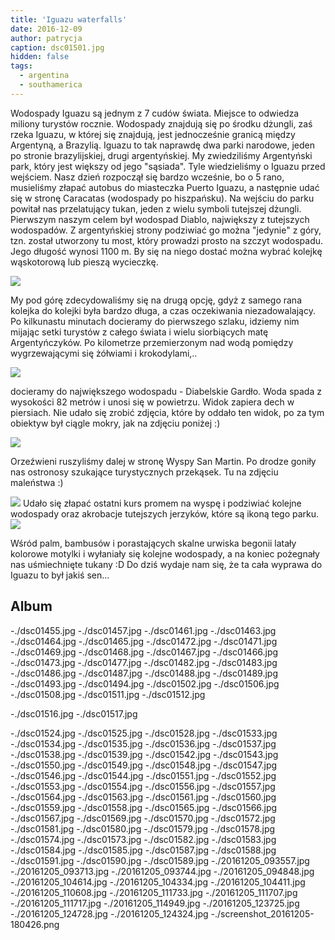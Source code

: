 ```yaml
---
title: 'Iguazu waterfalls'
date: 2016-12-09
author: patrycja
caption: dsc01501.jpg
hidden: false
tags:
  - argentina
  - southamerica
---
```


Wodospady Iguazu są jednym z 7 cudów świata. Miejsce to odwiedza miliony turystów rocznie. Wodospady znajdują się po środku dżungli, zaś rzeka Iguazu, w której się znajdują,
jest jednocześnie granicą między Argentyną, a Brazylią. Iguazu to tak naprawdę dwa parki narodowe, jeden po stronie brazylijskiej, drugi argentyńskiej. My zwiedziliśmy Argentyński park, który jest większy od jego "sąsiada". Tyle wiedzieliśmy o Iguazu przed wejściem.
Nasz dzień rozpoczął się bardzo wcześnie, bo o 5 rano, musieliśmy złapać autobus do miasteczka Puerto Iguazu, a następnie udać się w stronę Caracatas (wodospady po hiszpańsku).
Na wejściu do parku powitał nas przelatujący tukan, jeden z wielu symboli tutejszej dżungli.
Pierwszym naszym celem był wodospad Diablo, największy z tutejszych wodospadów. Z argentyńskiej strony podziwiać go można "jedynie" z góry, tzn. został utworzony tu most, który prowadzi prosto na szczyt wodospadu. Jego długość wynosi 1100 m. By się na niego dostać można wybrać kolejkę wąskotorową lub pieszą wycieczkę.

![](./dsc01461.jpg)

My pod górę zdecydowaliśmy się na drugą opcję, gdyż z samego rana kolejka do kolejki była bardzo długa, a czas oczekiwania niezadowalający. Po kilkunastu minutach docieramy do pierwszego szlaku, idziemy nim mijając setki turystów z całego świata i wielu siorbiących matę Argentyńczyków. Po kilometrze przemierzonym nad wodą pomiędzy wygrzewającymi się żółwiami i krokodylami,..

![](./dsc01464.jpg)

docieramy do największego wodospadu - Diabelskie Gardło. Woda spada z wysokości 82 metrów i unosi się w powietrzu. Widok zapiera dech w piersiach. Nie udało się zrobić zdjęcia, które by oddało ten widok, po za tym obiektyw był ciągle mokry, jak na zdjęciu poniżej :)

![](./dsc01472.jpg)

Orzeźwieni ruszyliśmy dalej w stronę Wyspy San Martin. Po drodze goniły nas ostronosy szukające turystycznych przekąsek. Tu na zdjęciu maleństwa :)

![](./dsc01550.jpg)
Udało się złapać ostatni kurs promem na wyspę i podziwiać kolejne wodospady oraz akrobacje tutejszych jerzyków, które są ikoną tego parku.
![](./dsc01493.jpg)

Wśród palm, bambusów i porastających skalne urwiska begonii latały kolorowe motylki i wyłaniały się kolejne wodospady, a na koniec pożegnały nas uśmiechnięte tukany :D Do dziś wydaje nam się, że ta cała wyprawa do Iguazu to był jakiś sen...

## Album

<grid>
  -./dsc01455.jpg -./dsc01457.jpg -./dsc01461.jpg -./dsc01463.jpg
  -./dsc01464.jpg -./dsc01465.jpg -./dsc01472.jpg -./dsc01471.jpg
  -./dsc01469.jpg -./dsc01468.jpg -./dsc01467.jpg -./dsc01466.jpg
  -./dsc01473.jpg -./dsc01477.jpg -./dsc01482.jpg -./dsc01483.jpg
  -./dsc01486.jpg -./dsc01487.jpg -./dsc01488.jpg -./dsc01489.jpg
  -./dsc01493.jpg -./dsc01494.jpg -./dsc01502.jpg -./dsc01506.jpg
  -./dsc01508.jpg -./dsc01511.jpg -./dsc01512.jpg
</grid>

<grid>-./dsc01516.jpg -./dsc01517.jpg</grid>

<grid>
  -./dsc01524.jpg -./dsc01525.jpg -./dsc01528.jpg -./dsc01533.jpg
  -./dsc01534.jpg -./dsc01535.jpg -./dsc01536.jpg -./dsc01537.jpg
  -./dsc01538.jpg -./dsc01539.jpg -./dsc01542.jpg -./dsc01543.jpg
  -./dsc01550.jpg -./dsc01549.jpg -./dsc01548.jpg -./dsc01547.jpg
  -./dsc01546.jpg -./dsc01544.jpg -./dsc01551.jpg -./dsc01552.jpg
  -./dsc01553.jpg -./dsc01554.jpg -./dsc01556.jpg -./dsc01557.jpg
  -./dsc01564.jpg -./dsc01563.jpg -./dsc01561.jpg -./dsc01560.jpg
  -./dsc01559.jpg -./dsc01558.jpg -./dsc01565.jpg -./dsc01566.jpg
  -./dsc01567.jpg -./dsc01569.jpg -./dsc01570.jpg -./dsc01572.jpg
  -./dsc01581.jpg -./dsc01580.jpg -./dsc01579.jpg -./dsc01578.jpg
  -./dsc01574.jpg -./dsc01573.jpg -./dsc01582.jpg -./dsc01583.jpg
  -./dsc01584.jpg -./dsc01585.jpg -./dsc01587.jpg -./dsc01588.jpg
  -./dsc01591.jpg -./dsc01590.jpg -./dsc01589.jpg
</grid>

<grid columns="2">
  -./20161205_093557.jpg -./20161205_093713.jpg -./20161205_093744.jpg
  -./20161205_094848.jpg -./20161205_104614.jpg -./20161205_104334.jpg
  -./20161205_104411.jpg -./20161205_110608.jpg -./20161205_111733.jpg
  -./20161205_111707.jpg -./20161205_111717.jpg -./20161205_114949.jpg
  -./20161205_123725.jpg -./20161205_124728.jpg -./20161205_124324.jpg
  -./screenshot_20161205-180426.png
</grid>
